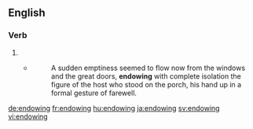 ==English==

===Verb===
{{head|en|present participle}}

# {{present participle of|endow|lang=en|nocat=1}}
#* {{RQ:Fitzgerald Gatsby|III}}
#*: A sudden emptiness seemed to flow now from the windows and the great doors, '''endowing''' with complete isolation the figure of the host who stood on the porch, his hand up in a formal gesture of farewell.

[[de:endowing]]
[[fr:endowing]]
[[hu:endowing]]
[[ja:endowing]]
[[sv:endowing]]
[[vi:endowing]]
